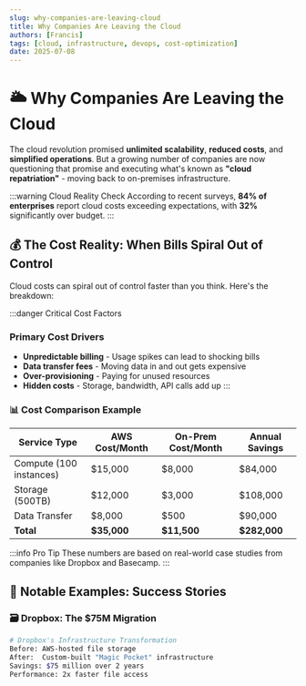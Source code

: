 ```yaml
---
slug: why-companies-are-leaving-cloud
title: Why Companies Are Leaving the Cloud
authors: [Francis]
tags: [cloud, infrastructure, devops, cost-optimization]
date: 2025-07-08
---
```


# 🌥️ Why Companies Are Leaving the Cloud

The cloud revolution promised **unlimited scalability**, **reduced costs**, and **simplified operations**. But a growing number of companies are now questioning that promise and executing what's known as **"cloud repatriation"** - moving back to on-premises infrastructure.

:::warning Cloud Reality Check
According to recent surveys, **84% of enterprises** report cloud costs exceeding expectations, with **32%** significantly over budget.
:::

<!--truncate-->

## 💰 The Cost Reality: When Bills Spiral Out of Control

Cloud costs can spiral out of control faster than you think. Here's the breakdown:

:::danger Critical Cost Factors

### Primary Cost Drivers

- **Unpredictable billing** - Usage spikes can lead to shocking bills
- **Data transfer fees** - Moving data in and out gets expensive
- **Over-provisioning** - Paying for unused resources
- **Hidden costs** - Storage, bandwidth, API calls add up
  :::

### 📊 Cost Comparison Example

| Service Type            | AWS Cost/Month | On-Prem Cost/Month | Annual Savings |
| ----------------------- | -------------- | ------------------ | -------------- |
| Compute (100 instances) | $15,000        | $8,000             | $84,000        |
| Storage (500TB)         | $12,000        | $3,000             | $108,000       |
| Data Transfer           | $8,000         | $500               | $90,000        |
| **Total**               | **$35,000**    | **$11,500**        | **$282,000**   |

:::info Pro Tip
These numbers are based on real-world case studies from companies like Dropbox and Basecamp.
:::

## 🏢 Notable Examples: Success Stories

### 🗃️ Dropbox: The $75M Migration

```bash
# Dropbox's Infrastructure Transformation
Before: AWS-hosted file storage
After:  Custom-built "Magic Pocket" infrastructure
Savings: $75 million over 2 years
Performance: 2x faster file access
```
